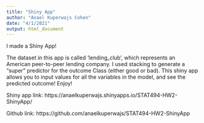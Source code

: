 ```yaml
---
title: "Shiny App"
author: "Anael Kuperwajs Cohen"
date: "4/1/2021"
output: html_document
---
```


I made a Shiny App!

The dataset in this app is called 'lending_club', which represents an American peer-to-peer lending company. I used stacking to generate a "super" predictor for the outcome Class (either good or bad). This shiny app allows you to input values for all the variables in the model, and see the predicted outcome! Enjoy!

Shiny app link: https://anaelkuperwajs.shinyapps.io/STAT494-HW2-ShinyApp/

Github link: https://github.com/anaelkuperwajs/STAT494-HW2-ShinyApp